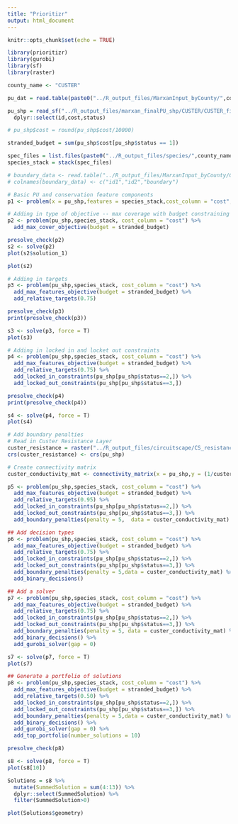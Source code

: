 ```yaml
---
title: "Prioritizr"
output: html_document
---
```


```r
knitr::opts_chunk$set(echo = TRUE)
```

```r
library(prioritizr)
library(gurobi)
library(sf)
library(raster)
```

```r

county_name <- "CUSTER"

pu_dat = read.table(paste0("../R_output_files/MarxanInput_byCounty/",county_name,"/pu.dat"))

pu_shp = read_sf("../R_output_files/marxan_finalPU_shp/CUSTER/CUSTER_finalPU.shp") %>% 
  dplyr::select(id,cost,status) 

# pu_shp$cost = round(pu_shp$cost/10000)

stranded_budget = sum(pu_shp$cost[pu_shp$status == 1])

spec_files = list.files(paste0("../R_output_files/species/",county_name), pattern = ".tif$", full.names = T)
species_stack = stack(spec_files)

# boundary_data <- read.table("../R_output_files/MarxanInput_byCounty/CUSTER/bound_inv.dat")
# colnames(boundary_data) <- c("id1","id2","boundary")
```


```r

# Basic PU and conservation feature components
p1 <- problem(x = pu_shp,features = species_stack,cost_column = "cost",  run_checks = T)

# Adding in type of objective -- max coverage with budget constraining
p2 <- problem(pu_shp,species_stack, cost_column = "cost") %>% 
  add_max_cover_objective(budget = stranded_budget)

presolve_check(p2)
s2 <- solve(p2)
plot(s2$solution_1)

plot(s2)
```


```r
# Adding in targets
p3 <- problem(pu_shp,species_stack, cost_column = "cost") %>% 
  add_max_features_objective(budget = stranded_budget) %>% 
  add_relative_targets(0.75)

presolve_check(p3)
print(presolve_check(p3))

s3 <- solve(p3, force = T)
plot(s3)
```


```r
# Adding in locked in and locket out constraints
p4 <- problem(pu_shp,species_stack, cost_column = "cost") %>% 
  add_max_features_objective(budget = stranded_budget) %>% 
  add_relative_targets(0.75) %>% 
  add_locked_in_constraints(pu_shp[pu_shp$status==2,]) %>% 
  add_locked_out_constraints(pu_shp[pu_shp$status==3,]) 

presolve_check(p4)
print(presolve_check(p4))

s4 <- solve(p4, force = T)
plot(s4)
```


```r
# Add boundary penalties
# Read in Custer Resistance Layer
custer_resistance = raster("../R_output_files/circuitscape/CS_resistance_input/CUSTER_resistance_270.asc") 
crs(custer_resistance) <- crs(pu_shp)

# Create connectivity matrix
custer_conductivity_mat <- connectivity_matrix(x = pu_shp,y = (1/custer_resistance))

p5 <- problem(pu_shp,species_stack, cost_column = "cost") %>% 
  add_max_features_objective(budget = stranded_budget) %>% 
  add_relative_targets(0.95) %>% 
  add_locked_in_constraints(pu_shp[pu_shp$status==2,]) %>% 
  add_locked_out_constraints(pu_shp[pu_shp$status==3,]) %>% 
  add_boundary_penalties(penalty = 5,  data = custer_conductivity_mat)
```


```r
## Add decision types
p6 <- problem(pu_shp,species_stack, cost_column = "cost") %>% 
  add_max_features_objective(budget = stranded_budget) %>% 
  add_relative_targets(0.75) %>% 
  add_locked_in_constraints(pu_shp[pu_shp$status==2,]) %>% 
  add_locked_out_constraints(pu_shp[pu_shp$status==3,]) %>% 
  add_boundary_penalties(penalty = 5,data = custer_conductivity_mat) %>% 
  add_binary_decisions()
```


```r
## Add a solver
p7 <- problem(pu_shp,species_stack, cost_column = "cost") %>% 
  add_max_features_objective(budget = stranded_budget) %>% 
  add_relative_targets(0.75) %>% 
  add_locked_in_constraints(pu_shp[pu_shp$status==2,]) %>% 
  add_locked_out_constraints(pu_shp[pu_shp$status==3,]) %>% 
  add_boundary_penalties(penalty = 5, data = custer_conductivity_mat) %>% 
  add_binary_decisions() %>% 
  add_gurobi_solver(gap = 0)

s7 <- solve(p7, force = T)
plot(s7)
```


```r
## Generate a portfolio of solutions
p8 <- problem(pu_shp,species_stack, cost_column = "cost") %>% 
  add_max_features_objective(budget = stranded_budget) %>% 
  add_relative_targets(0.50) %>% 
  add_locked_in_constraints(pu_shp[pu_shp$status==2,]) %>% 
  add_locked_out_constraints(pu_shp[pu_shp$status==3,]) %>% 
  add_boundary_penalties(penalty = 5,data = custer_conductivity_mat) %>% 
  add_binary_decisions() %>% 
  add_gurobi_solver(gap = 0) %>% 
  add_top_portfolio(number_solutions = 10)

presolve_check(p8)

s8 <- solve(p8, force = T)
plot(s8[10])

Solutions = s8 %>% 
  mutate(SummedSolution = sum(4:13)) %>% 
  dplyr::select(SummedSolution) %>% 
  filter(SummedSolution>0)

plot(Solutions$geometry)
```


